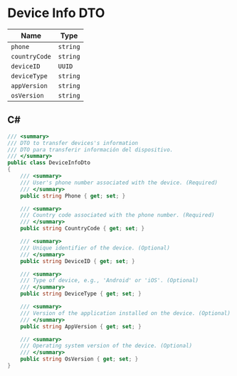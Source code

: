 # Device Info DTO 

| Name           | Type       |
|----------------|------------|
| `phone`        | `string`   | 
| `countryCode`  | `string`   | 
| `deviceID`     | `UUID`     | 
| `deviceType`   | `string`   |
| `appVersion`   | `string`   | 
| `osVersion`    | `string`   | 



## C#
```C#
/// <summary>
/// DTO to transfer devices's information
/// DTO para transferir información del dispositivo.
/// </summary>
public class DeviceInfoDto
{
    /// <summary>
    /// User's phone number associated with the device. (Required)
    /// </summary> 
    public string Phone { get; set; }

    /// <summary>
    /// Country code associated with the phone number. (Required)
    /// </summary>
    public string CountryCode { get; set; }

    /// <summary>
    /// Unique identifier of the device. (Optional)
    /// </summary>
    public string DeviceID { get; set; }

    /// <summary>
    /// Type of device, e.g., 'Android' or 'iOS'. (Optional)
    /// </summary>
    public string DeviceType { get; set; }

    /// <summary>
    /// Version of the application installed on the device. (Optional)
    /// </summary>
    public string AppVersion { get; set; }

    /// <summary>
    /// Operating system version of the device. (Optional)
    /// </summary>
    public string OsVersion { get; set; }
}

```
